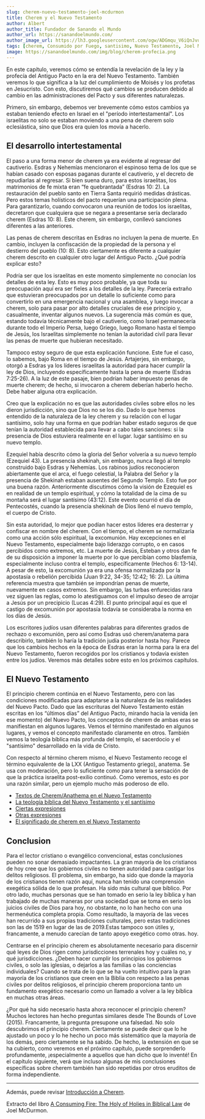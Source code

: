 ```yaml
---
slug: cherem-nuevo-testamento-joel-mcdurmon
title: Cherem y el Nuevo Testamento
author: Albert
author_title: Fundador de Sanando el Mundo
author_url: https://sanandoelmundo.com/
author_image_url: https://lh3.googleusercontent.com/ogw/ADGmqu_V6iQnJvuIOUFQJ8ebZQW6vvBd8lk0fipmF92Z
tags: [cherem, Consumido por Fuego, santisimo, Nuevo Testamento, Joel McDurmon]
image: https://sanandoelmundo.com/img/blog/cherem-profecia.png
---
```


<Redirect to="/articles/cherem-en-la-profecia-biblica" />

En este capítulo, veremos cómo se entendía la revelación de la ley y la profecía del Antiguo Pacto en la era del Nuevo Testamento. También veremos lo que significa a la luz del cumplimiento de Moisés y los profetas en Jesucristo. Con esto, discutiremos qué cambios se producen debido al cambio en las administraciones del Pacto y sus diferentes naturalezas.

<!--truncate-->

Primero, sin embargo, debemos ver brevemente cómo estos cambios ya estaban teniendo efecto en Israel en el "período intertestamental". Los israelitas no solo se estaban moviendo a una pena de cherem solo eclesiástica, sino que Dios era quien los movía a hacerlo.

## El desarrollo intertestamental

El paso a una forma menor de cherem ya era evidente al regresar del cautiverio. Esdras y Nehemías mencionaron el espinoso tema de los que se habían casado con esposas paganas durante el cautiverio, y el decreto de repudiarlas al regresar. Si bien suena duro, para estos israelitas, los matrimonios de fe mixta eran “fe quebrantada” (Esdras 10: 2). La restauración del pueblo santo en Tierra Santa requirió medidas drásticas. Pero estos temas holísticos del pacto requerían una participación plena. Para garantizarlo, cuando convocaron una reunión de todos los israelitas, decretaron que cualquiera que se negara a presentarse sería declarado cherem (Esdras 10: 8). Este cherem, sin embargo, conllevó sanciones diferentes a las anteriores.

Las penas de cherem descritas en Esdras no incluyen la pena de muerte. En cambio, incluyen la confiscación de la propiedad de la persona y el destierro del pueblo (10: 8). Esto ciertamente es diferente a cualquier cherem descrito en cualquier otro lugar del Antiguo Pacto. ¿Qué podría explicar esto?

Podría ser que los israelitas en este momento simplemente no conocían los detalles de esta ley. Esto es muy poco probable, ya que toda su preocupación aquí era ser fieles a los detalles de la ley. Parecería extraño que estuvieran preocupados por un detalle lo suficiente como para convertirlo en una emergencia nacional y una asamblea, y luego invocar a cherem, solo para pasar por alto detalles cruciales de ese principio y, casualmente, inventar algunos nuevos. La sugerencia más común es que, estando todavía técnicamente bajo el cautiverio, como Israel permanecería durante todo el Imperio Persa, luego Griego, luego Romano hasta el tiempo de Jesús, los Israelitas simplemente no tenían la autoridad civil para llevar las penas de muerte que hubieran necesitado.

Tampoco estoy seguro de que esta explicación funcione. Este fue el caso, lo sabemos, bajo Roma en el tiempo de Jesús. Artajerjes, sin embargo, otorgó a Esdras ya los líderes israelitas la autoridad para hacer cumplir la ley de Dios, incluyendo específicamente hasta la pena de muerte (Esdras 7:25-26). A la luz de este pasaje, bien podrían haber impuesto penas de muerte cherem; de hecho, si invocaron a cherem deberían haberlo hecho. Debe haber alguna otra explicación.

Creo que la explicación no es que las autoridades civiles sobre ellos no les dieron jurisdicción, sino que Dios no se los dio. Dado lo que hemos entendido de la naturaleza de la ley cherem y su relación con el lugar santísimo, solo hay una forma en que podrían haber estado seguros de que tenían la autoridad establecida para llevar a cabo tales sanciones: si la presencia de Dios estuviera realmente en el lugar. lugar santísimo en su nuevo templo.

Ezequiel había descrito cómo la gloria del Señor volvería a su nuevo templo (Ezequiel 43). La presencia shekinah, sin embargo, nunca llegó al templo construido bajo Esdras y Nehemías. Los rabinos judíos reconocieron abiertamente que el arca, el fuego celestial, la Palabra del Señor y la presencia de Shekinah estaban ausentes del Segundo Templo. Esto fue por una buena razón. Anteriormente discutimos cómo la visión de Ezequiel es en realidad de un templo espiritual, y cómo la totalidad de la cima de su montaña será el lugar santísimo (43:12). Este evento ocurrió el día de Pentecostés, cuando la presencia shekinah de Dios llenó el nuevo templo, el cuerpo de Cristo.

Sin esta autoridad, lo mejor que podían hacer estos líderes era desterrar y confiscar en nombre del cherem. Con el tiempo, el cherem se normalizaría como una acción sólo espiritual, la excomunión. Hay excepciones en el Nuevo Testamento, especialmente bajo liderazgo corrupto, o en casos percibidos como extremos, etc. La muerte de Jesús, Esteban y otros dan fe de su disposición a imponer la muerte por lo que percibían como blasfemia, especialmente incluso contra el templo, específicamente (Hechos 6: 13-14). A pesar de esto, la excomunión ya era una ofensa normalizada por la apostasía o rebelión percibida (Juan 9:22, 34-35; 12:42; 16: 2). La última referencia muestra que también se impondrían penas de muerte, nuevamente en casos extremos. Sin embargo, las turbas enfurecidas rara vez siguen las reglas, como lo atestiguamos con el impulso deseo de arrojar a Jesús por un precipicio (Lucas 4:29). El punto principal aquí es que el castigo de excomunión por apostasía todavía se consideraba la norma en los días de Jesús.

Los escritores judíos usan diferentes palabras para diferentes grados de rechazo o excomunión, pero así como Esdras usó cherem/anatema para describirlo, también lo haría la tradición judía posterior hasta hoy. Parece que los cambios hechos en la época de Esdras eran la norma para la era del Nuevo Testamento, fueron recogidos por los cristianos y todavía existen entre los judíos. Veremos más detalles sobre esto en los próximos capítulos.

## El Nuevo Testamento

El principio cherem continúa en el Nuevo Testamento, pero con las condiciones modificadas para adaptarse a la naturaleza de las realidades del Nuevo Pacto. Dado que las escrituras del Nuevo Testamento están escritas en los “últimos días” del Antiguo Pacto, mirando hacia la venida (en ese momento) del Nuevo Pacto, los conceptos de cherem de ambas eras se manifiestan en algunos lugares. Vemos el término manifestado en algunos lugares, y vemos el concepto manifestado claramente en otros. También vemos la teología bíblica más profunda del templo, el sacerdocio y el "santísimo" desarrollado en la vida de Cristo.

Con respecto al término cherem mismo, el Nuevo Testamento recoge el término equivalente de la LXX (Antiguo Testamento griego), anatema. Se usa con moderación, pero lo suficiente como para tener la sensación de que la práctica israelita post-exilio continuó. Como veremos, esto es por una razón similar, pero un ejemplo mucho más poderoso de ello.

- [Textos de Cherem/Anathema en el Nuevo Testamento](/blog/textos-anatema-cherem-nuevo-testamento-joel-mcdurmon)
- [La teología bíblica del Nuevo Testamento y el santísimo](/blog/teologia-biblica-santisimo-cherem-nuevo-testamento-joel-mcdurmon)
- [Ciertas expresiones](/blog/ciertas-expresiones-cherem-nuevo-testamento-joel-mcdurmon)
- [Otras expresiones](/blog/otras-expresiones-cherem-nuevo-testamento-joel-mcdurmon)
- [El significado de cherem en el Nuevo Testamento](/blog/significado-cherem-nuevo-testamento-joel-mcdurmon)

## Conclusion

Para el lector cristiano o evangélico convencional, estas conclusiones pueden no sonar demasiado impactantes. La gran mayoría de los cristianos de hoy cree que los gobiernos civiles no tienen autoridad para castigar los delitos religiosos. El problema, sin embargo, ha sido que donde la mayoría de los cristianos tienen razón aquí, nunca han tenido una comprensión exegética sólida de lo que profesan. Ha sido más cultural que bíblico. Por otro lado, muchas personas que se han tomado en serio la ley bíblica y han trabajado de muchas maneras por una sociedad que se toma en serio los juicios civiles de Dios para hoy, no obstante, no lo han hecho con una hermenéutica completa propia. Como resultado, la mayoría de las veces han recurrido a sus propias tradiciones culturales, pero estas tradiciones son las de 1519 en lugar de las de 2019.Estas tampoco son útiles y, francamente, a menudo carecían de tanto apoyo exegético como otras. hoy.

Centrarse en el principio cherem es absolutamente necesario para discernir qué leyes de Dios rigen como jurisdicciones terrenales hoy y cuáles no, y qué jurisdicciones. ¿Deben hacer cumplir los principios los gobiernos civiles, o solo las iglesias, o dejarlos a las familias o las conciencias individuales? Cuando se trata de lo que se ha vuelto intuitivo para la gran mayoría de los cristianos que creen en la Biblia con respecto a las penas civiles por delitos religiosos, el principio cherem proporciona tanto un fundamento exegético necesario como un llamado a volver a la ley bíblica en muchas otras áreas.

¿Por qué ha sido necesario hasta ahora reconocer el principio cherem? Muchos lectores han hecho preguntas similares desde The Bounds of Love (2015). Francamente, la pregunta presupone una falsedad. No solo descubrimos el principio cherem. Ciertamente se puede decir que lo he ajustado un poco y lo he hecho un poco más sistemático que la mayoría de los demás, pero ciertamente se ha sabido. De hecho, la extensión en que se ha cubierto, como veremos en el próximo capítulo, puede sorprenderlo profundamente, ¡especialmente a aquellos que han dicho que lo inventé! En el capítulo siguiente, verá que incluso algunas de mis conclusiones específicas sobre cherem también han sido repetidas por otros eruditos de forma independiente.

---------

Además, puede revisar [Introducción a Cherem](/blog/introduccion-cherem).

<div className="alert alert--secondary" role="info">
  Extracto del libro <a href="https://www.amazon.com/Consuming-Fire-Holy-Holies-Biblical/dp/1078311242">A Consuming Fire: The Holy of Holies in Biblical Law</a> de Joel McDurmon.
</div>
